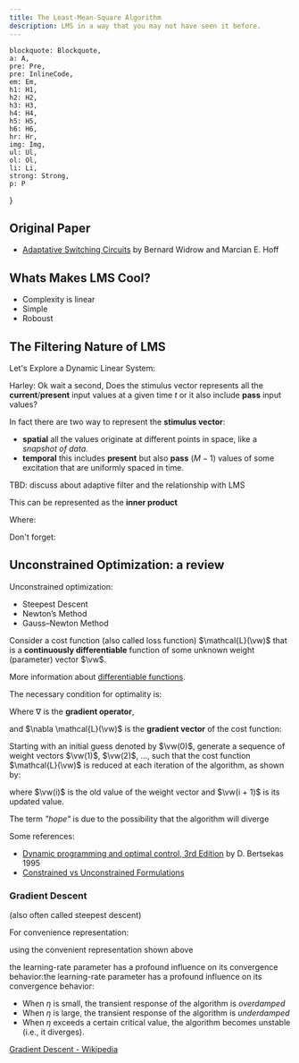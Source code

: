 ```yaml
---
title: The Least-Mean-Square Algorithm
description: LMS in a way that you may not have seen it before.
---
```


    blockquote: Blockquote,
    a: A,
    pre: Pre,
    pre: InlineCode,
    em: Em,
    h1: H1,
    h2: H2,
    h3: H3,
    h4: H4,
    h5: H5,
    h6: H6,
    hr: Hr,
    img: Img,
    ul: Ul,
    ol: Ol,
    li: Li,
    strong: Strong,
    p: P
}

## Original Paper

- [Adaptative Switching Circuits](https://www-isl.stanford.edu/~widrow/papers/c1960adaptiveswitching.pdf) by Bernard Widrow and Marcian E. Hoff

<Important
    note="not to be confused with Mean Square Error (MSE)"
/>

## Whats Makes LMS Cool?

- Complexity is linear
- Simple
- Roboust

## The Filtering Nature of LMS

Let's Explore a Dynamic Linear System:

<Drawio
    file="lms.drawio"
    page="1"
    description="A simple dynamic linear system"
/>

<Equation
    formula="\mathcal{T} = \{\vx(t), d(t) ; i = 1,2,\dots, n\}"
    description="Data set for the simple dynamic linear system"
/>

<Equation
    formula="\vx(t) = x_{1}(t), x_{2}(t), \dots, x_{M}(t)"
    description="Input vector $\vx$ at a given time $t$ also called **stimulus vector**"
/>

Harley: Ok wait a second, Does the stimulus vector represents all the **current**/**present** input values at a given time $t$ or it also include **pass** input values?

In fact there are two way to represent the **stimulus vector**:
- **spatial** all the values originate at different points in space, like a *snapshot of data*.
- **temporal** this includes **present** but also **pass** ($M-1$) values of some excitation that are uniformly spaced in time.


TBD: discuss about adaptive filter and the relationship with LMS

<Equation
    formula="y(t) = v(t) = \sum_{k=1}^{M}w_{k}(t)x_{k}(t)"
    description="The output value of a linear neuron"
/>

This can be represented as the **inner product**


<Equation
    formula="y(t) = v(t) = \vx^{\transpose}(t)\vw(t)"
    description="The output value of a linear neuron"
/>

Where:

<Equation
    formula="\vw(t) = [w_{1}(t), w_{2}(t), \dots, w_{3}(t)]^{\transpose}"
    description="synaptic weight vector $\vw$ at time $t$ for a single neuron"
/>

Don't forget:

<Equation
    formula="e(t) = d(t) - y(t)"
    description="error signal"
/>

<Important
    note="The manner in which the error signal e(i) is used to control the adjustments to the neuron’s synaptic weights is determined by the cost function used to derive the adaptivefiltering algorithm of interest."
/>

## Unconstrained Optimization: a review

Unconstrained optimization:
- Steepest Descent
- Newton’s Method
- Gauss–Newton Method

Consider a cost function (also called loss function) $\mathcal{L}(\vw)$ that is a **continuously differentiable** function of some unknown weight (parameter) vector $\vw$.

More information about [differentiable functions](https://en.wikipedia.org/wiki/Differentiable_function).

<Equation
    formula="\mathcal{L}(\vw^{*}) \leq \mathcal{L}(\vw)"
    description=""
/>

<Important
    note="Minimize the cost function $\mathcal{L}$ with respect to the weight vector $\vw$"
/>

The necessary condition for optimality is:

<Equation
    formula="\nabla\mathcal{L}(\vw^{*}) = \mathbf{0}"
    description="Condition for optimality."
/>

Where $\nabla$ is the **gradient operator**,

<Equation
    formula="\nabla = \begin{bmatrix}
    \frac{\partial}{\partial w_{1}}, \frac{\partial}{\partial w_{2}}, \dots, \frac{\partial}{\partial w_{M}}
\end{bmatrix}^{\transpose}"
    description="Gradient operator."
/>

and $\nabla \mathcal{L}(\vw)$ is the **gradient vector** of the cost function:

<Equation
    formula="\nabla \mathcal{L}(\vw) = \begin{bmatrix}
    \frac{\partial \mathcal{L}}{\partial w_{1}},
    \frac{\partial \mathcal{L}}{\partial w_{2}}, 
    \dots, 
    \frac{\partial \mathcal{L}}{\partial w_{M}}
    \end{bmatrix}^{\transpose}"
    description="Gradient operator."
/>

Starting with an initial guess denoted by $\vw(0)$, generate a sequence of weight vectors $\vw(1)$, $\vw(2)$, $...$, such that the cost function $\mathcal{L}(\vw)$ is reduced at each iteration of the algorithm, as shown by:

<Equation
    formula="\mathcal{L}(\vw(i + 1)) < \mathcal{L}(\vw(i))"
/>

where $\vw(i)$ is the old value of the weight vector and $\vw(i + 1)$ is its updated value.

<Important
    note="We **hope** that the algorithm will eventually converge onto the optimal solution $\vw^{*}$."
/>

The term *"hope"* is due to the possibility that the algorithm will diverge

Some references:
- [Dynamic programming and optimal control, 3rd Edition](https://www.semanticscholar.org/paper/Dynamic-programming-and-optimal-control%2C-3rd-Bertsekas/a82db864e472b5aa6313596ef9919f64e3363b1f) by D. Bertsekas 1995
- [Constrained vs Unconstrained Formulations](https://qiml.radiology.wisc.edu/wp-content/uploads/sites/760/2021/03/lecture_A1_03_Constraints.pdf)

### Gradient Descent

(also often called steepest descent)

For convenience representation:

<Equation
    formula="\vg = \nabla \mathcal{L}(\vw)"
    description="Gradient of the weight vector $\vw$"
/>

<Equation
    formula="\vw(i + 1) = \vw(i) + \eta \nabla \mathcal{L}(\vw)"
    description="Formal defintion of the gradient descent. Where $\eta$ is a positive constant called the *stepsize*, or *learning-rate*"
/>

using the convenient representation shown above

<Equation
    formula="\vw(i + 1) = \vw(i) + \eta \vg(i)"
/>

the learning-rate parameter  has a profound influence on its convergence behavior:the learning-rate parameter  has a profound influence on its convergence behavior:

- When $\eta$ is small, the transient response of the algorithm is *overdamped*
- When $\eta$ is large, the transient response of the algorithm is *underdamped*
- When $\eta$ exceeds a certain critical value, the algorithm becomes unstable (i.e., it diverges).

[Gradient Descent - Wikipedia](https://en.wikipedia.org/wiki/Gradient_descent)


